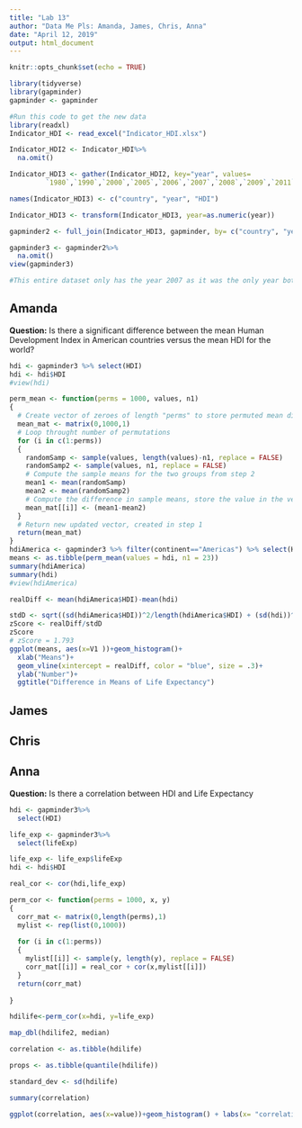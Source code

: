 ---
title: "Lab 13"
author: "Data Me Pls: Amanda, James, Chris, Anna"
date: "April 12, 2019"
output: html_document
---

```{r setup, include=FALSE}
knitr::opts_chunk$set(echo = TRUE)
```

```{r, eval=FALSE}
library(tidyverse)
library(gapminder)
gapminder <- gapminder

#Run this code to get the new data
library(readxl)
Indicator_HDI <- read_excel("Indicator_HDI.xlsx")

Indicator_HDI2 <- Indicator_HDI%>%
  na.omit()

Indicator_HDI3 <- gather(Indicator_HDI2, key="year", values=
         `1980`,`1990`,`2000`,`2005`,`2006`,`2007`,`2008`,`2009`,`2011`)

names(Indicator_HDI3) <- c("country", "year", "HDI")

Indicator_HDI3 <- transform(Indicator_HDI3, year=as.numeric(year))

gapminder2 <- full_join(Indicator_HDI3, gapminder, by= c("country", "year"))

gapminder3 <- gapminder2%>%
  na.omit()
view(gapminder3)

#This entire dataset only has the year 2007 as it was the only year both gapminder and the hdi were recorded. We will all compare two continent groupings (e.g. Asia and America) to see if there is a significant difference between the histogram and the true data.

```

## Amanda

__Question:__ Is there a significant difference between the mean Human Development Index in American countries versus the mean HDI for the world?

```{r, Eval=FALSE}
hdi <- gapminder3 %>% select(HDI)
hdi <- hdi$HDI
#view(hdi)

perm_mean <- function(perms = 1000, values, n1)
{
  # Create vector of zeroes of length "perms" to store permuted mean differnces
  mean_mat <- matrix(0,1000,1)
  # Loop throught number of permutations
  for (i in c(1:perms))
  {
    randomSamp <- sample(values, length(values)-n1, replace = FALSE)
    randomSamp2 <- sample(values, n1, replace = FALSE)
    # Compute the sample means for the two groups from step 2
    mean1 <- mean(randomSamp)
    mean2 <- mean(randomSamp2)
    # Compute the difference in sample means, store the value in the vector from step 1
    mean_mat[[i]] <- (mean1-mean2)
  }
  # Return new updated vector, created in step 1
  return(mean_mat)
}
hdiAmerica <- gapminder3 %>% filter(continent=="Americas") %>% select(HDI)
means <- as.tibble(perm_mean(values = hdi, n1 = 23))
summary(hdiAmerica)
summary(hdi)
#view(hdiAmerica)

realDiff <- mean(hdiAmerica$HDI)-mean(hdi)

stdD <- sqrt((sd(hdiAmerica$HDI))^2/length(hdiAmerica$HDI) + (sd(hdi))^2/length(hdi))
zScore <- realDiff/stdD
zScore
# zScore = 1.793
ggplot(means, aes(x=V1 ))+geom_histogram()+
  xlab("Means")+
  geom_vline(xintercept = realDiff, color = "blue", size = .3)+
  ylab("Number")+
  ggtitle("Difference in Means of Life Expectancy")
```

## James

## Chris

## Anna

__Question:__ Is there a correlation between HDI and Life Expectancy
```{r, Eval=FALSE}
hdi <- gapminder3%>%
  select(HDI)

life_exp <- gapminder3%>%
  select(lifeExp)

life_exp <- life_exp$lifeExp
hdi <- hdi$HDI

real_cor <- cor(hdi,life_exp)

perm_cor <- function(perms = 1000, x, y)
{
  corr_mat <- matrix(0,length(perms),1)
  mylist <- rep(list(0,1000))
  
  for (i in c(1:perms))
  {
    mylist[[i]] <- sample(y, length(y), replace = FALSE)
    corr_mat[[i]] = real_cor + cor(x,mylist[[i]])
  }
  return(corr_mat)
  
}

hdilife<-perm_cor(x=hdi, y=life_exp)

map_dbl(hdilife2, median)

correlation <- as.tibble(hdilife)

props <- as.tibble(quantile(hdilife))

standard_dev <- sd(hdilife)

summary(correlation)

ggplot(correlation, aes(x=value))+geom_histogram() + labs(x= "correlation", y = "count", title = "correlation between GDP per capita and life expectency")+ geom_vline(xintercept = real_cor, col = "Blue")
```

